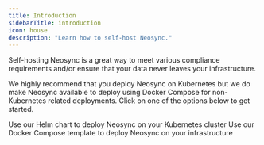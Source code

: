 ```yaml
---
title: Introduction
sidebarTitle: introduction
icon: house
description: "Learn how to self-host Neosync."
---
```


Self-hosting Neosync is a great way to meet various compliance requirements and/or ensure that your data never leaves your infrastructure.

We highly recommend that you deploy Neosync on Kubernetes but we do make Neosync available to deploy using Docker Compose for non-Kubernetes related deployments. Click on one of the options below to get started.

<CardGroup cols={2}>
  <Card
    title="Kubernetes"
    icon="dharmachakra"
    color="#0285c7"
    href="/self-host/kubernetes"
  >
    Use our Helm chart to deploy Neosync on your Kubernetes cluster
  </Card>
  <Card
    title="Docker Compose"
    icon="docker"
    color="#0285c7"
    href="/self-host/docker-compose"
  >
    Use our Docker Compose template to deploy Neosync on your infrastructure
  </Card>
</CardGroup>
